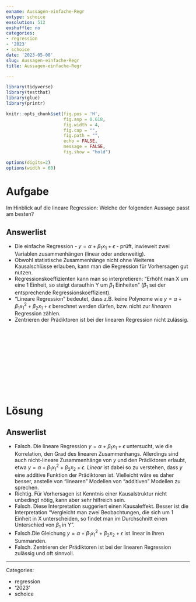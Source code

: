 ```yaml
---
exname: Aussagen-einfache-Regr
extype: schoice
exsolution: 512
exshuffle: no
categories:
- regression
- '2023'
- schoice
date: '2023-05-08'
slug: Aussagen-einfache-Regr
title: Aussagen-einfache-Regr

---
```





```r
library(tidyverse)
library(testthat)
library(glue)
library(printr)
```


```r
knitr::opts_chunk$set(fig.pos = 'H',
                      fig.asp = 0.618,
                      fig.width = 4,
                      fig.cap = "", 
                      fig.path = "",
                      echo = FALSE,
                      message = FALSE,
                      fig.show = "hold")
```


```r
options(digits=2)
options(width = 60)
```





# Aufgabe

Im Hinblick auf die lineare Regression: 
Welche der folgenden Aussage passt am besten?


Answerlist
----------
* Die einfache Regression - $y=\alpha + \beta_1x_1 + \epsilon$ - prüft, inwieweit zwei Variablen zusammenhängen (linear oder anderweitig).
* Obwohl statistische Zusammenhänge nicht ohne Weiteres Kausalschlüsse erlauben, kann man die Regression für Vorhersagen gut nutzen.
* Regressionskoeffizienten kann man so interpretieren: "Erhöht man X um eine 1 Einheit, so steigt daraufhin Y um $\beta_1$ Einheiten" ($\beta_1$ sei der entsprechende Regressionskoeffizient).
* "Lineare Regression" bedeutet, dass z.B. keine Polynome wie $y= \alpha + \beta_1 x_1^2 + \beta_2 x_1 + \epsilon$ berechnet werden dürfen, bzw. nicht zur *linearen* Regression zählen.
* Zentrieren der Prädiktoren ist bei der linearen Regression nicht zulässig.



</br>
</br>
</br>
</br>
</br>
</br>
</br>
</br>
</br>
</br>

# Lösung


Answerlist
----------


* Falsch. Die lineare Regression $y=\alpha + \beta_1x_1 + \epsilon$ untersucht, wie die Korrelation, den Grad des linearen Zusammenhangs. Allerdings sind auch nicht-lineare Zusammenhänge von $y$ und den Prädiktoren erlaubt, etwa $y=\alpha + \beta_1x_1^2 + \beta_2x_2 + \epsilon$. *Linear* ist dabei so zu verstehen, dass $y$ eine additive Funktion der Prädiktoren ist. Vielleicht wäre es daher besser, anstelle von "linearen" Modellen von "additiven" Modellen zu sprechen.
* Richtig. Für Vorhersagen ist Kenntnis einer Kausalstruktur nicht unbedingt nötig, kann aber sehr hilfreich sein.
* Falsch. Diese Interpretation suggeriert einen Kausaleffekt. Besser ist die Interpretation "Vergleicht man zwei Beobachtungen, die sich um 1 Einheit in X unterscheiden, so findet man im Durchschnitt einen Unterschied von $\beta_1$ in Y".
* Falsch.Die Gleichung $y= \alpha + \beta_1 x_1^2 + \beta_2 x_2 + \epsilon$ ist linear in ihren Summanden.
* Falsch. Zentrieren der Prädiktoren ist bei der linearen Regression zulässig und oft sinnvoll.







---

Categories: 

- regression
- '2023'
- schoice

